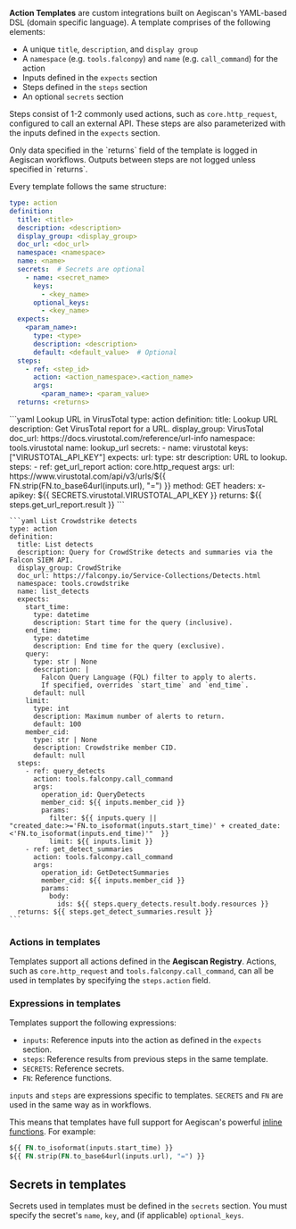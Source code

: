 
**Action Templates** are custom integrations built on Aegiscan's YAML-based DSL (domain specific language).
A template comprises of the following elements:

- A unique `title`, `description`, and `display group`
- A `namespace` (e.g. `tools.falconpy`) and `name` (e.g. `call_command`) for the action
- Inputs defined in the `expects` section
- Steps defined in the `steps` section
- An optional `secrets` section

Steps consist of 1-2 commonly used actions, such as `core.http_request`, configured to call an external API.
These steps are also parameterized with the inputs defined in the `expects` section.

<Note>
  Only data specified in the `returns` field of the template is logged in Aegiscan workflows.
  Outputs between steps are not logged unless specified in `returns`.
</Note>

Every template follows the same structure:

```yaml
type: action
definition:
  title: <title>
  description: <description>
  display_group: <display_group>
  doc_url: <doc_url>
  namespace: <namespace>
  name: <name>
  secrets:  # Secrets are optional
    - name: <secret_name>
      keys:
        - <key_name>
      optional_keys:
        - <key_name>
  expects:
    <param_name>:
      type: <type>
      description: <description>
      default: <default_value>  # Optional
  steps:
    - ref: <step_id>
      action: <action_namespace>.<action_name>
      args:
        <param_name>: <param_value>
  returns: <returns>
```

<Accordion title="Example templates" icon="file-code">
  <CodeGroup>
    ```yaml Lookup URL in VirusTotal
    type: action
    definition:
      title: Lookup URL
      description: Get VirusTotal report for a URL.
      display_group: VirusTotal
      doc_url: https://docs.virustotal.com/reference/url-info
      namespace: tools.virustotal
      name: lookup_url
      secrets:
        - name: virustotal
          keys: ["VIRUSTOTAL_API_KEY"]
      expects:
        url:
          type: str
          description: URL to lookup.
      steps:
        - ref: get_url_report
          action: core.http_request
          args:
            url: https://www.virustotal.com/api/v3/urls/${{ FN.strip(FN.to_base64url(inputs.url), "=") }}
            method: GET
            headers:
              x-apikey: ${{ SECRETS.virustotal.VIRUSTOTAL_API_KEY }}
      returns: ${{ steps.get_url_report.result }}
    ```

    ```yaml List Crowdstrike detects
    type: action
    definition:
      title: List detects
      description: Query for CrowdStrike detects and summaries via the Falcon SIEM API.
      display_group: CrowdStrike
      doc_url: https://falconpy.io/Service-Collections/Detects.html
      namespace: tools.crowdstrike
      name: list_detects
      expects:
        start_time:
          type: datetime
          description: Start time for the query (inclusive).
        end_time:
          type: datetime
          description: End time for the query (exclusive).
        query:
          type: str | None
          description: |
            Falcon Query Language (FQL) filter to apply to alerts.
            If specified, overrides `start_time` and `end_time`.
          default: null
        limit:
          type: int
          description: Maximum number of alerts to return.
          default: 100
        member_cid:
          type: str | None
          description: Crowdstrike member CID.
          default: null
      steps:
        - ref: query_detects
          action: tools.falconpy.call_command
          args:
            operation_id: QueryDetects
            member_cid: ${{ inputs.member_cid }}
            params:
              filter: ${{ inputs.query || "created_date:>='FN.to_isoformat(inputs.start_time)' + created_date:<'FN.to_isoformat(inputs.end_time)'"  }}
              limit: ${{ inputs.limit }}
        - ref: get_detect_summaries
          action: tools.falconpy.call_command
          args:
            operation_id: GetDetectSummaries
            member_cid: ${{ inputs.member_cid }}
            params:
              body:
                ids: ${{ steps.query_detects.result.body.resources }}
      returns: ${{ steps.get_detect_summaries.result }}
    ```
  </CodeGroup>
</Accordion>

### Actions in templates

Templates support all actions defined in the **Aegiscan Registry**.
Actions, such as `core.http_request` and `tools.falconpy.call_command`, can all be used in templates by specifying the `steps.action` field.

### Expressions in templates

Templates support the following expressions:

- `inputs`: Reference inputs into the action as defined in the `expects` section.
- `steps`: Reference results from previous steps in the same template.
- `SECRETS`: Reference secrets.
- `FN`: Reference functions.

`inputs` and `steps` are expressions specific to templates.
`SECRETS` and `FN` are used in the same way as in workflows.

This means that templates have full support for Aegiscan's powerful [inline functions](/quickstart/expressions).
For example:

```php
${{ FN.to_isoformat(inputs.start_time) }}
${{ FN.strip(FN.to_base64url(inputs.url), "=") }}
```

## Secrets in templates

Secrets used in templates must be defined in the `secrets` section.
You must specify the secret's `name`, `key`, and (if applicable) `optional_keys`.

<SecretsUsage />
